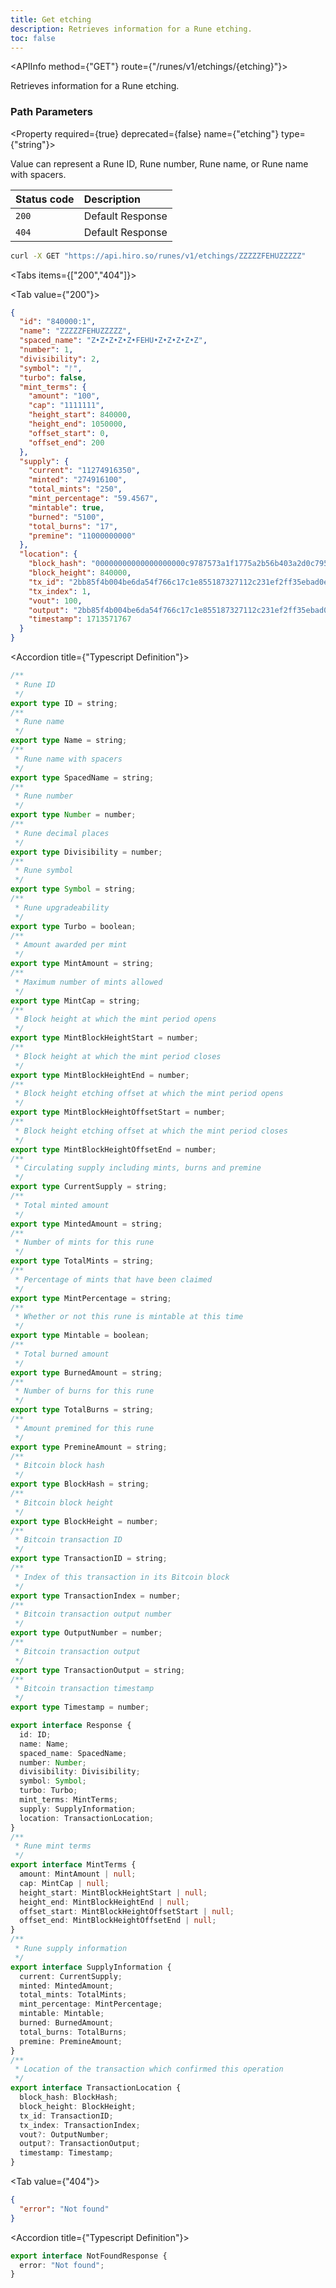 ```yaml
---
title: Get etching
description: Retrieves information for a Rune etching.
toc: false
---
```



<Root>

<API>

<APIInfo method={"GET"} route={"/runes/v1/etchings/{etching}"}>

Retrieves information for a Rune etching.

### Path Parameters

<Property required={true} deprecated={false} name={"etching"} type={"string"}>

Value can represent a Rune ID, Rune number, Rune name, or Rune name with spacers.

</Property>

| Status code | Description |
| :----------- | :----------- |
| `200` | Default Response |
| `404` | Default Response |

</APIInfo>

<APIExample>

```bash title="curl"
curl -X GET "https://api.hiro.so/runes/v1/etchings/ZZZZZFEHUZZZZZ"
```

<Tabs items={["200","404"]}>

<Tab value={"200"}>



```json title="Example Response"
{
  "id": "840000:1",
  "name": "ZZZZZFEHUZZZZZ",
  "spaced_name": "Z•Z•Z•Z•Z•FEHU•Z•Z•Z•Z•Z",
  "number": 1,
  "divisibility": 2,
  "symbol": "ᚠ",
  "turbo": false,
  "mint_terms": {
    "amount": "100",
    "cap": "1111111",
    "height_start": 840000,
    "height_end": 1050000,
    "offset_start": 0,
    "offset_end": 200
  },
  "supply": {
    "current": "11274916350",
    "minted": "274916100",
    "total_mints": "250",
    "mint_percentage": "59.4567",
    "mintable": true,
    "burned": "5100",
    "total_burns": "17",
    "premine": "11000000000"
  },
  "location": {
    "block_hash": "00000000000000000000c9787573a1f1775a2b56b403a2d0c7957e9a5bc754bb",
    "block_height": 840000,
    "tx_id": "2bb85f4b004be6da54f766c17c1e855187327112c231ef2ff35ebad0ea67c69e",
    "tx_index": 1,
    "vout": 100,
    "output": "2bb85f4b004be6da54f766c17c1e855187327112c231ef2ff35ebad0ea67c69e:100",
    "timestamp": 1713571767
  }
}
```

<Accordions>

<Accordion title={"Typescript Definition"}>

```ts
/**
 * Rune ID
 */
export type ID = string;
/**
 * Rune name
 */
export type Name = string;
/**
 * Rune name with spacers
 */
export type SpacedName = string;
/**
 * Rune number
 */
export type Number = number;
/**
 * Rune decimal places
 */
export type Divisibility = number;
/**
 * Rune symbol
 */
export type Symbol = string;
/**
 * Rune upgradeability
 */
export type Turbo = boolean;
/**
 * Amount awarded per mint
 */
export type MintAmount = string;
/**
 * Maximum number of mints allowed
 */
export type MintCap = string;
/**
 * Block height at which the mint period opens
 */
export type MintBlockHeightStart = number;
/**
 * Block height at which the mint period closes
 */
export type MintBlockHeightEnd = number;
/**
 * Block height etching offset at which the mint period opens
 */
export type MintBlockHeightOffsetStart = number;
/**
 * Block height etching offset at which the mint period closes
 */
export type MintBlockHeightOffsetEnd = number;
/**
 * Circulating supply including mints, burns and premine
 */
export type CurrentSupply = string;
/**
 * Total minted amount
 */
export type MintedAmount = string;
/**
 * Number of mints for this rune
 */
export type TotalMints = string;
/**
 * Percentage of mints that have been claimed
 */
export type MintPercentage = string;
/**
 * Whether or not this rune is mintable at this time
 */
export type Mintable = boolean;
/**
 * Total burned amount
 */
export type BurnedAmount = string;
/**
 * Number of burns for this rune
 */
export type TotalBurns = string;
/**
 * Amount premined for this rune
 */
export type PremineAmount = string;
/**
 * Bitcoin block hash
 */
export type BlockHash = string;
/**
 * Bitcoin block height
 */
export type BlockHeight = number;
/**
 * Bitcoin transaction ID
 */
export type TransactionID = string;
/**
 * Index of this transaction in its Bitcoin block
 */
export type TransactionIndex = number;
/**
 * Bitcoin transaction output number
 */
export type OutputNumber = number;
/**
 * Bitcoin transaction output
 */
export type TransactionOutput = string;
/**
 * Bitcoin transaction timestamp
 */
export type Timestamp = number;

export interface Response {
  id: ID;
  name: Name;
  spaced_name: SpacedName;
  number: Number;
  divisibility: Divisibility;
  symbol: Symbol;
  turbo: Turbo;
  mint_terms: MintTerms;
  supply: SupplyInformation;
  location: TransactionLocation;
}
/**
 * Rune mint terms
 */
export interface MintTerms {
  amount: MintAmount | null;
  cap: MintCap | null;
  height_start: MintBlockHeightStart | null;
  height_end: MintBlockHeightEnd | null;
  offset_start: MintBlockHeightOffsetStart | null;
  offset_end: MintBlockHeightOffsetEnd | null;
}
/**
 * Rune supply information
 */
export interface SupplyInformation {
  current: CurrentSupply;
  minted: MintedAmount;
  total_mints: TotalMints;
  mint_percentage: MintPercentage;
  mintable: Mintable;
  burned: BurnedAmount;
  total_burns: TotalBurns;
  premine: PremineAmount;
}
/**
 * Location of the transaction which confirmed this operation
 */
export interface TransactionLocation {
  block_hash: BlockHash;
  block_height: BlockHeight;
  tx_id: TransactionID;
  tx_index: TransactionIndex;
  vout?: OutputNumber;
  output?: TransactionOutput;
  timestamp: Timestamp;
}

```

</Accordion>

</Accordions>

</Tab>

<Tab value={"404"}>



```json title="Example Response"
{
  "error": "Not found"
}
```

<Accordions>

<Accordion title={"Typescript Definition"}>

```ts
export interface NotFoundResponse {
  error: "Not found";
}

```

</Accordion>

</Accordions>

</Tab>

</Tabs>

</APIExample>

</API>

</Root>
